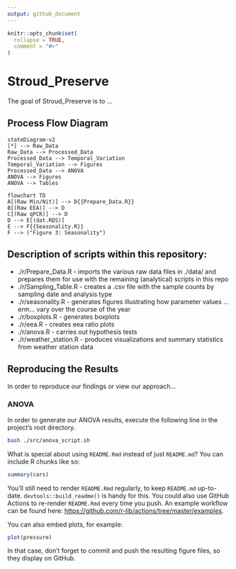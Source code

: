 ```yaml
---
output: github_document
---
```


<!-- README.md is generated from README.Rmd. Please edit that file -->

```r
knitr::opts_chunk$set(
  collapse = TRUE,
  comment = "#>"
)
```

# Stroud_Preserve

<!-- badges: start -->
<!-- badges: end -->

The goal of Stroud_Preserve is to ...

## Process Flow Diagram
<!-- Source for idea: -->
<!-- https://twitter.com/diegohaz/status/1590043504428077056 -->
```mermaid
stateDiagram-v2
[*] --> Raw_Data
Raw_Data --> Processed_Data
Processed_Data --> Temporal_Variation
Temporal_Variation --> Figures
Processed_Data --> ANOVA
ANOVA --> Figures
ANOVA --> Tables
```

<!-- Syntax: -->
<!-- https://mermaid.js.org/syntax/flowchart.html -->
```mermaid
flowchart TD
A[(Raw Min/Nit)] --> D{{Prepare_Data.R}}
B[(Raw EEA)] --> D
C[(Raw qPCR)] --> D
D --> E[(dat.RDS)]
E --> F{{Seasonality.R}} 
F --> ("Figure 3: Seasonality")
```


## Description of scripts within this repository: 
 * ./r/Prepare_Data.R - imports the various raw data files in ./data/ and prepares them for use with the remaining (analytical) scripts in this repo  
 * ./r/Sampling_Table.R - creates a .csv file with the sample counts by sampling date and analysis type  
 * ./r/seasonality.R - generates figures illustrating how parameter values ... erm... vary over the course of the year
 * ./r/boxplots.R - generates boxplots 
 * ./r/eea.R - creates eea ratio plots 
 * ./r/anova.R - carries out hypothesis tests
 * ./r/weather_station.R - produces visualizations and summary statistics from weather station data 

## Reproducing the Results
In order to reproduce our findings or view our approach...

### ANOVA
In order to generate our ANOVA results, execute the following line in the project's root directory. 

```bash
bash ./src/anova_script.sh
```




What is special about using `README.Rmd` instead of just `README.md`? You can include R chunks like so:

```r
summary(cars)
```

You'll still need to render `README.Rmd` regularly, to keep `README.md` up-to-date. `devtools::build_readme()` is handy for this. You could also use GitHub Actions to re-render `README.Rmd` every time you push. An example workflow can be found here: <https://github.com/r-lib/actions/tree/master/examples>.

You can also embed plots, for example:

```r
plot(pressure)
```

In that case, don't forget to commit and push the resulting figure files, so they display on GitHub.
